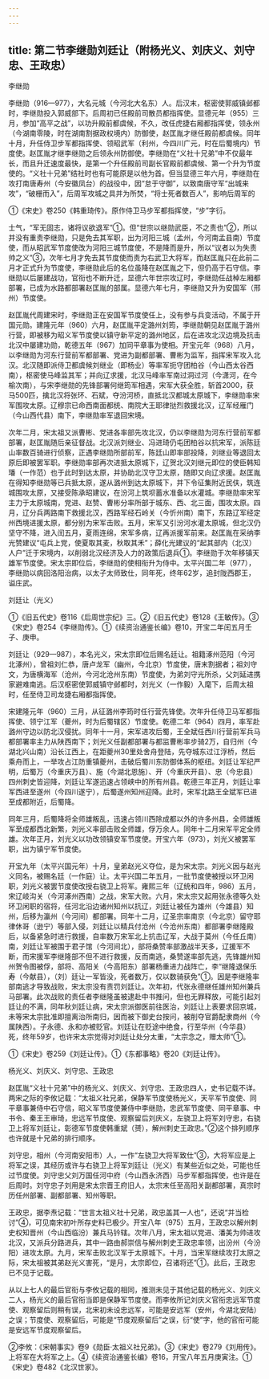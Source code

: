 ```yaml
---
---
---
```

title: 第二节李继勋刘廷让（附杨光义、刘庆义、刘守忠、王政忠）
---



李继勋

李继勋（916—977），大名元城（今河北大名东）人。后汉末，枢密使郭威镇邺都时，李继勋投入郭威部下。后周初已任殿前司散员都指挥使。显德元年（955）三月，参加“高平之战”，以功升殿前都虞候，不久，改任虎捷右厢都指挥使，领永州（今湖南零陵，时在湖南割据政权境内）防御使，赵匡胤才继任殿前都虞候。同年十月，升任侍卫步军都指挥使、领昭武军（利州，今四川广元，时在后蜀境内）节度使。赵匡胤才继李继勋之后领永州防御使。李继勋在“义社十兄弟”中不仅最年长，而且升迁速度最快，是第一个升任殿前司副长官殿前都虞候、第一个升为节度使的。“义社十兄弟”结社时也有可能原是以他为首。但当显德三年六月，李继勋在攻打南唐寿州（今安徽凤台）的战役中，因“怠于守御”，以致南唐守军“出城来攻”，“破栅而入”，后周军攻城之具并为所焚，“将士死者数百人”，影响后周军的

①《宋史》卷250《韩重琦传》。原作侍卫马步军都指挥使，“步”字衍。

士气，“军无固志，诸将议欲退军”①。但“世宗以继勋武臣，不之责也”②，所以并没有重责李继勋，只是免去其军职，出为河阳三城（孟州，今河南孟县南）节度使，而从昭武军节度使改为河阳三城节度使，不是降而是升，所以“议者以为失责帅之义”③，次年七月才免去其节度使而责为右武卫大将军，而赵匡胤只在此前二月才正式升为节度使，李继勋此后的名位虽降在赵匡胤之下，但仍高于石守信。李继勋以后屡建战功，官衔也不断升迁，显德六年世宗攻辽时，李继勋任战棹左厢都部署，已成为水路都部署赵匡胤的部属。显德六年七月，李继勋又升为安国军（邢州）节度使。

赵匡胤代周建宋时，李继勋正在安国军节度使任上，没有参与兵变活动，不属于开国元勋。建隆元年（960）六月，赵匡胤平定潞州刘筠，李继勋朝见赵匡胤于潞州行营，即被移为昭义军节度使以镇守新平定的潞州地区，后在进攻北汉边境及抗击北汉中屡建功勋，乾德五年（967）加同平章事为使相。开宝元年（968）八月，以李继勋为河东行营前军都部署、党进为副都部署、曹彬为监军，指挥宋军攻入北汉。北汉随即派侍卫都虞候刘继业（即杨业）等率军扼守团柏谷（今山西太谷西南），枢密使马峰监其军；并向辽求援，北汉马峰率军南过洞过河（今潇河，在今榆次南），与宋李继勋的先锋部署何继筠军相遇，宋军大获全胜，斩首2000，获马500匹，擒北汉将张环、石斌，夺汾河桥，直抵北汉都城太原城下，李继勋率宋军围攻太原。辽穆宗已命西南面都统、南院大王耶律挞烈救援北汉，辽军经雁门（今山西代县）南下，李继勋率军退回宋境。

次年二月，宋太祖又派曹彬、党进各率部先攻北汉，仍以李继勋为河东行营前军都部署，赵匡胤随后亲征督战。北汉派刘继业、冯进琦仍屯团柏谷以抗宋军，派陈廷山率数百骑进行侦察，正遇李继勋所部前军，陈廷山即率部投降，刘继业等退回太原后即被罢军职。李继勋率部再次进抵太原城下，辽贺北汉刘继元即位的使臣韩知璠（一作范）也于此时到达太原，并协助北汉守卫太原，随即又向辽求援。赵匡胤在得知李继勋等已兵抵太原，遂从潞州到达太原城下，并下令征集附近民伕，筑连城围攻太原，又接受陈承昭建议，在汾河上筑坝蓄水准备以水灌城。李继勋率宋军主力于太原城南，党进、赵赞、曹彬分率所部于城东、西、北三面，围攻太原。四月，辽分兵两路南下救援北汉，西路军经石岭关（今忻州南）南下，东路辽军经定州西境进援太原，都分别为宋军击败。五月，宋军又引汾河水灌太原城，但北汉仍坚守不降，进入闰五月，夏雨连绵，宋军多病，辽再派援军前来。赵匡胤在采纳李光赞建议“屯兵上党，使夏取其麦，秋取其禾”；薛化光建议的“起其部内（北汉）人户”迁于宋境内，以削弱北汉经济及人力的政策后退兵①。李继勋于次年移镇天雄军节度使。宋太宗即位后，李继勋的使相衔升为侍中。太平兴国二年（977），李继勋以病回洛阳治病，以太子太师致仕，同年死，终年62岁，追封陇西郡王，谥庄武。

刘廷让（光义）

①《旧五代史》卷116《后周世宗纪》三。②《旧五代史》卷128《王敏传》。③《宋史》卷254《李继勋传》。①《续资治通鉴长编》卷10，开宝二年闰五月壬子、庚申。

刘廷让（929—987），本名光义，宋太宗即位后赐名廷让。祖籍涿州范阳（今河北涿州），曾祖刘仁恭，唐卢龙军（幽州，今北京）节度使，唐末割据者；祖刘守文，为唐横海军（沧州，今河北沧州东南）节度使，为弟刘守光所杀，父刘延进携家避难南逃。后汉枢密使郭威镇守邺都时，刘光义（一作毅）入麾下，后周太祖时，任至侍卫司龙捷右厢都指挥使。

宋建隆元年（960）三月，从征潞州李筠时任行营先锋使。次年升任侍卫马军都指挥使、领宁江军（夔州，时为后蜀辖区）节度使。乾德二年（964）四月，率军赴潞州守边以防北汉侵扰。同年十一月，宋军进攻后蜀，王全斌任西川行营前军兵马都部署率主力从陕西南下；刘光义任副都部署与都监曹彬率步骑2万，自归州（今湖北兴山南）沿长江西上，在距夔州30里处舍舟登陆，先夺城东过江浮桥，然后乘舟而上，一举攻占江防重镇夔州，击破后蜀川东防御体系的枢纽。刘廷让军纪严明，后蜀万（今重庆万县）、施（今湖北恩施）、开（今重庆开县）、忠（今忠县）四州刺史皆迎降，刘廷让军遂迅速占领峡中的所有州县。乾德三年正月，刘廷让率军西进至遂州（今四川遂宁），后蜀遂州知州迎降。此时，宋军北路王全斌军已进至成都附近，后蜀降。

同年三月，后蜀降将全师雄叛乱，迅速占领川西除成都以外的许多州县，全师雄叛军至成都西北新繁，刘光义率部击败全师雄，俘万余人。同年十二月宋军平定全师雄。次年正月，刘光义以功改领镇安军节度使。开宝六年（973），刘光义被罢军职，出为镇宁军节度使。

开宝九年（太平兴国元年）十月，皇弟赵光义夺位，是为宋太宗。刘光义因与赵光义同名，被赐名廷（一作庭）让。太平兴国二年五月，一批节度使被授以环卫闲职，刘光义被罢节度使改授右骁卫上将军。雍熙三年（辽统和四年，986）五月，宋辽岐沟关（今河涿州西南）之战，宋军大败。六月，宋太宗又起用张永德等久处环卫闲职的宿将，任河北沿边诸州知州以抗辽，刘廷让被任为雄州（今雄县）知州，后移为瀛州（今河间）都部署。同年十二月，辽圣宗率南京（今北京）留守耶律休哥（逊宁）等部入侵，刘廷让以精兵付沧州（今沧州东南）都部署李继隆殿后，以备紧急时进行救援，自率数万宋军北上抗击辽军，大战于莫州（今任丘南）南，刘廷让军被围于君子馆（今河间北），部将桑赞率部激战半天多，辽援军不断，而宋援军李继隆部不但不进行救援，反而南逃，桑赞遂率部先逃，先锋雄州知州贺令图被俘，部将、高阳关（今高阳东）部署杨重进力战阵亡，李“继隆退保乐寿（今献县），（刘）廷让一军皆没，死者数万，仅以数骑获免”①。因是李继隆率部南逃才导致战败，宋太宗没有责罚刘廷让。次年初，代张永德继任雄州知州兼兵马部署。此次战败的责任者李继隆虽被逮赴中书推问，但也无罪释放，可能引起刘廷让的不满，同年秋刘廷让病，宋太宗派御医前往医治，刘廷让上表要求回京城，未等宋太宗批准即擅离治所南归，因而被下御史台按问，被削夺官爵配隶商州（今属陕西）。子永德、永和亦被贬官。刘廷让在贬途中绝食，行至华州（今华县）死，终年59岁，也许宋太宗觉得对刘廷让处分太重，“太宗念之，赠太师”①。

①《宋史》卷259《刘廷让传》。①《东都事略》卷20《刘廷让传》。

杨光义、刘庆义、刘守忠、王政忠

赵匡胤“义社十兄弟”中的杨光义、刘庆义、刘守忠、王政忠四人，史书记载不详。两宋之际的李攸记载：“太祖义社兄弟，保静军节度使杨光义，天平军节度使、同平章事兼侍中石守信，昭义军节度使兼侍中李继勋，忠武军节度使、同平章事、中书令、秦王王审琦，忠远军节度使、观察留后刘庆义，左骁卫上将军刘守忠，右骁卫上将军刘廷让，彰德军节度使韩重斌（赟），解州刺史王政忠。”②这个排列顺序也许就是十兄弟的排行顺序。

刘守忠，相州（今河南安阳市）人，一作“左骁卫大将军致仕”③，大将军应是上将军之误，其经历或许与右骁卫上将军刘廷让（光义）有某些近似之处，可能也任过节度使。刘守忠父刘万国任河中府（今山西永济西）马步军都指挥使，也许是在后周时。刘守忠子刘用是宋太宗晋王府旧人，太宗末任至高阳关副都部署，真宗时历任州部署、副都部署、知州等职。

王政忠，据李焘记载：“世言太祖义社十兄弟，政忠盖其一人也”，还说“并当检讨”④，可见南宋初叶所存史料已极少。开宝八年（975）五月，王政忠以解州刺史权知晋州（今山西临汾）兼兵马钤辖。次年八月，宋太祖以党进、潘美为帅进攻北汉，又派兵分路进兵，其中一路由郝崇信与解州刺史王政忠率领，出汾州（今汾阳）进攻太原。九月，宋军击败北汉军于太原城下。十月，当宋军继续攻打太原之际，宋太祖被其弟赵光义害死，“是月，太宗即位，召诸将还”①。此后，王政忠已不见于记载。

从以上七人的最后官衔与李攸记载的相同，推测未见于其他记载的杨光义、刘庆义二人，杨光义的最后官衔当即是保静军节度使。而李攸所记刘庆义官衔忠远军节度使、观察留后则稍有误，北宋初未设忠远军，可能是安远军（安州，今湖北安陆）之误；节度使、观察留后，可能是“节度观察留后”之误，衍“使”字，他的官衔可能是安远军节度观察留后。

②李攸：《宋朝事实》卷9《勋臣·太祖义社兄弟》。③《宋史》卷279《刘用传》。上将军在大将军之上。④《续资治通鉴长编》卷16，开宝八年五月庚寅注。①《宋史》卷482《北汉世家》。